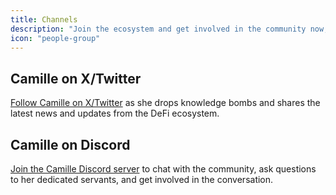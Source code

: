 ```yaml
---
title: Channels
description: "Join the ecosystem and get involved in the community now, so you can stay up-to-date with the latest news and developments."
icon: "people-group"
---
```


## Camille on X/Twitter

[Follow Camille on X/Twitter](https://x.com/MeetCamille) as she drops knowledge bombs and shares the latest news and updates from the DeFi ecosystem.

## Camille on Discord

[Join the Camille Discord server](https://discord.com/invite/8ahTqbET4z) to chat with the community, ask questions to her dedicated servants, and get involved in the conversation.

